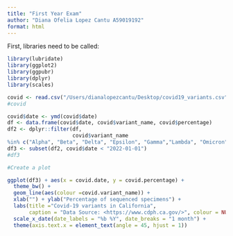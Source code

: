 ```yaml
---
title: "First Year Exam"
author: "Diana Ofelia Lopez Cantu A59019192"
format: html
---
```


First, libraries need to be called:

```r
library(lubridate)
library(ggplot2)
library(ggpubr)
library(dplyr)
library(scales)
```

```r
covid <- read.csv("/Users/dianalopezcantu/Desktop/covid19_variants.csv")
#covid
```

```r
covid$date <- ymd(covid$date)
df <- data.frame(covid$date, covid$variant_name, covid$percentage)
df2 <- dplyr::filter(df, 
                     covid$variant_name 
%in% c("Alpha", "Beta", "Delta", "Epsilon", "Gamma","Lambda", "Omicron","Mu"))
df3 <- subset(df2, covid$date < "2022-01-01")
#df3
```

```r
#Create a plot

ggplot(df3) + aes(x = covid.date, y = covid.percentage) + 
  theme_bw() +
  geom_line(aes(colour =covid.variant_name)) + 
  xlab("") + ylab("Percentage of sequenced specimens") + 
  labs(title ="Covid-19 variants in California",
       caption = "Data Source: <https://www.cdph.ca.gov/>", colour = NULL) + 
  scale_x_date(date_labels = "%b %Y", date_breaks = "1 month") +
  theme(axis.text.x = element_text(angle = 45, hjust = 1))

```
